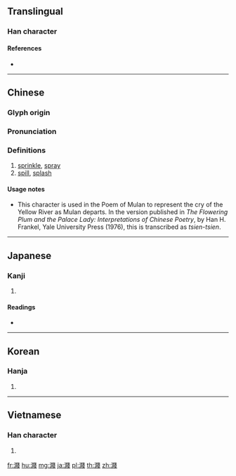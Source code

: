 {{character info/new}}
{{also|溅}}
==Translingual==

===Han character===
{{Han char|rn=85|rad=水|as=15|sn=18|four=33153|canj=EBCI}}

====References====
* {{Han ref|kx=0657.380|dkj=18557|dj=1068.060|hdz=31778.030|uh=6FFA|ud=28666|bh=C271|bd=49777}}

----

==Chinese==
{{zh-forms|s=溅}}

===Glyph origin===
{{Han etym}}

===Pronunciation===
{{zh-pron
|m=jiàn
|c=zin3,zin1
|h=pfs=
|md=
|mn=qz,xm,zz:chiān/chōaⁿ
|mn_note=chiān - literary; chōaⁿ - vernacular
|w=
|mc=y
|oc=y
|cat=v
}}

===Definitions===
{{zh-hanzi}}

# [[sprinkle]], [[spray]]
# [[spill]], [[splash]]

====Usage notes====
* This character is used in the Poem of Mulan to represent the cry of the Yellow River as Mulan departs. In the version published in ''The Flowering Plum and the Palace Lady: Interpretations of Chinese Poetry'', by Han H. Frankel, Yale University Press (1976), this is transcribed as ''tsien-tsien''.

{{zh-cat|Intermediate}}

----

==Japanese==

===Kanji===
{{ja-kanji|grade=|rs=水15}}

# {{defn|lang=ja|sort=水15}}

====Readings====
* {{ja-readings|on=[[せん]] (sen)|kun=[[そそぐ]] (sosogu)}}

----

==Korean==

===Hanja===
{{ko-hanja|hangeul=천}}

# {{defn|lang=ko|sort=水15}}

----

==Vietnamese==

===Han character===
{{vi-hantu|[[tiên]], [[tiễn]]|rs=水15}}

# {{defn|lang=vi}}

[[fr:濺]]
[[hu:濺]]
[[mg:濺]]
[[ja:濺]]
[[pl:濺]]
[[th:濺]]
[[zh:濺]]